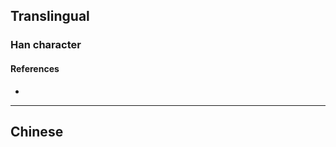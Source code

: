 {{character info}}
==Translingual==

===Han character===
{{Han char|rn=32|rad=土|as=10|sn=13|four=|canj=GBHX|ids=⿰土舀}}

====References====
* {{Han ref|kx=0236.341|dkj=05384|dj=0474.290|hdz=10473.090|uh=586A|ud=22634}}

----

==Chinese==
{{zh-see|埳|err}}